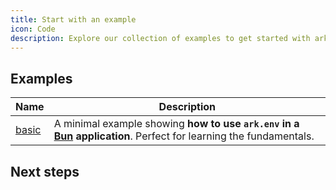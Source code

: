 ```yaml
---
title: Start with an example
icon: Code
description: Explore our collection of examples to get started with ark.env
---
```



## Examples

| Name | Description |
|------|-------------|
| [basic](https://github.com/yamcodes/ark.env/tree/main/examples/basic) | A minimal example showing **how to use `ark.env` in a [Bun](https://bun.sh/) application**. Perfect for learning the fundamentals. |

## Next steps

<Cards>
    <Card title="Contributing an example" href="https://github.com/yamcodes/ark.env/tree/main/examples#contributing-examples" description="Contribute an example to the project" />
</Cards>